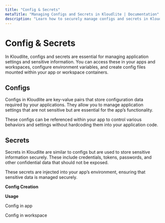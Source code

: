 ```yaml
---
title: "Config & Secrets"  
metaTitle: "Managing Configs and Secrets in Kloudlite | Documentation"  
description: "Learn how to securely manage configs and secrets in Kloudlite. Explore best practices for configuration management and protecting sensitive data."
---
```



# Config & Secrets
In Kloudlite, configs and secrets are essential for managing application settings and sensitive information. You
can access these in your apps and workspaces, configure environment variables, and create config files mounted 
within your app or workspace containers.

## Configs
Configs in Kloudlite are key-value pairs that store configuration data required by your applications. They allow you to manage 
application settings that are not sensitive but are essential for the app’s functionality.

These configs can be referenced within your app to control various behaviors and settings without hardcoding them into your 
application code.

## Secrets
Secrets in Kloudlite are similar to configs but are used to store sensitive information securely. These include credentials, 
tokens, passwords, and other confidential data that should not be exposed.

These secrets are injected into your app’s environment, ensuring that sensitive data is managed securely.


**Config Creation**

<VideoPlayer src="/docs/environment/create-config.mp4"/>

**Usage**

Config in app

<VideoPlayer src="/docs/environment/use-config-in-app.mp4"/>


Config in workspace

<VideoPlayer src="/docs/environment/use-config-in-workspace.mp4"/>



